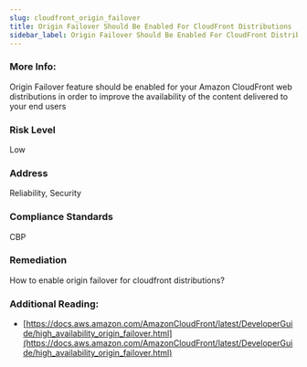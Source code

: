```yaml
---
slug: cloudfront_origin_failover
title: Origin Failover Should Be Enabled For CloudFront Distributions
sidebar_label: Origin Failover Should Be Enabled For CloudFront Distributions
---
```


### More Info:

Origin Failover feature should be enabled for your Amazon CloudFront web distributions in order to improve the availability of the content delivered to your end users

### Risk Level

Low

### Address

Reliability, Security

### Compliance Standards

CBP

### Remediation

How to enable origin failover for cloudfront distributions?

### Additional Reading:

- [https://docs.aws.amazon.com/AmazonCloudFront/latest/DeveloperGuide/high_availability_origin_failover.html](https://docs.aws.amazon.com/AmazonCloudFront/latest/DeveloperGuide/high_availability_origin_failover.html) 

